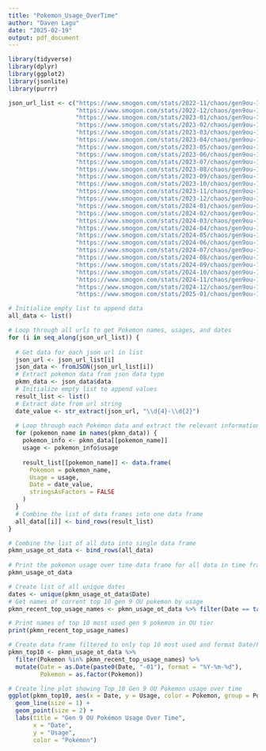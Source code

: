 ```yaml
---
title: "Pokemon_Usage_OverTime"
author: "Daven Lagu"
date: "2025-02-19"
output: pdf_document
---
```


```r
library(tidyverse)
library(dplyr)
library(ggplot2)
library(jsonlite)
library(purrr)
```

```r
json_url_list <- c("https://www.smogon.com/stats/2022-11/chaos/gen9ou-1695.json",
                   "https://www.smogon.com/stats/2022-12/chaos/gen9ou-1695.json",
                   "https://www.smogon.com/stats/2023-01/chaos/gen9ou-1695.json",
                   "https://www.smogon.com/stats/2023-02/chaos/gen9ou-1695.json",
                   "https://www.smogon.com/stats/2023-03/chaos/gen9ou-1695.json",
                   "https://www.smogon.com/stats/2023-04/chaos/gen9ou-1695.json",
                   "https://www.smogon.com/stats/2023-05/chaos/gen9ou-1695.json",
                   "https://www.smogon.com/stats/2023-06/chaos/gen9ou-1695.json",
                   "https://www.smogon.com/stats/2023-07/chaos/gen9ou-1695.json",
                   "https://www.smogon.com/stats/2023-08/chaos/gen9ou-1695.json",
                   "https://www.smogon.com/stats/2023-09/chaos/gen9ou-1695.json",
                   "https://www.smogon.com/stats/2023-10/chaos/gen9ou-1695.json",
                   "https://www.smogon.com/stats/2023-11/chaos/gen9ou-1695.json",
                   "https://www.smogon.com/stats/2023-12/chaos/gen9ou-1695.json",
                   "https://www.smogon.com/stats/2024-01/chaos/gen9ou-1695.json",
                   "https://www.smogon.com/stats/2024-02/chaos/gen9ou-1695.json",
                   "https://www.smogon.com/stats/2024-03/chaos/gen9ou-1695.json",
                   "https://www.smogon.com/stats/2024-04/chaos/gen9ou-1695.json",
                   "https://www.smogon.com/stats/2024-05/chaos/gen9ou-1695.json",
                   "https://www.smogon.com/stats/2024-06/chaos/gen9ou-1695.json",
                   "https://www.smogon.com/stats/2024-07/chaos/gen9ou-1695.json",
                   "https://www.smogon.com/stats/2024-08/chaos/gen9ou-1695.json",
                   "https://www.smogon.com/stats/2024-09/chaos/gen9ou-1695.json",
                   "https://www.smogon.com/stats/2024-10/chaos/gen9ou-1695.json",
                   "https://www.smogon.com/stats/2024-11/chaos/gen9ou-1695.json",
                   "https://www.smogon.com/stats/2024-12/chaos/gen9ou-1695.json",
                   "https://www.smogon.com/stats/2025-01/chaos/gen9ou-1695.json")

```

```r
# Initialize empty list to append data
all_data <- list()

# Loop through all urls to get Pokemon names, usages, and dates
for (i in seq_along(json_url_list)) {
  
  # Get data for each json url in list
  json_url <- json_url_list[i]
  json_data <- fromJSON(json_url_list[i])
  # Extract pokemon data from json data type
  pkmn_data <- json_data$data
  # Initialize empty list to append values
  result_list <- list()
  # Extract date from url string
  date_value <- str_extract(json_url, "\\d{4}-\\d{2}")
  
  # Loop through each Pokémon data and extract the relevant information
  for (pokemon_name in names(pkmn_data)) {
    pokemon_info <- pkmn_data[[pokemon_name]]
    usage <- pokemon_info$usage
    
    result_list[[pokemon_name]] <- data.frame(
      Pokemon = pokemon_name,
      Usage = usage,
      Date = date_value,
      stringsAsFactors = FALSE
    )
  }
  # Combine the list of data frames into one data frame
  all_data[[i]] <- bind_rows(result_list)
}

# Combine the list of all data into single data frame
pkmn_usage_ot_data <- bind_rows(all_data)
  
# Print the pokemon usage over time data frame for all data in time frame
pkmn_usage_ot_data
```

```r
# Create list of all unique dates
dates <- unique(pkmn_usage_ot_data$Date)
# Get names of current top 10 gen 9 OU pokemon by usage
pkmn_recent_top_usage_names <- pkmn_usage_ot_data %>% filter(Date == tail(dates, 1)) %>% arrange(desc(Usage)) %>% head(10) %>% pull(Pokemon)

# Print names of top 10 most used gen 9 pokemon in OU tier 
print(pkmn_recent_top_usage_names)

# Create data frame filtered to only top 10 most used and format Date/Pokemon data types 
pkmn_top10 <- pkmn_usage_ot_data %>%
  filter(Pokemon %in% pkmn_recent_top_usage_names) %>%
  mutate(Date = as.Date(paste0(Date, "-01"), format = "%Y-%m-%d"),
         Pokemon = as.factor(Pokemon))

# Create line plot showing Top 10 Gen 9 OU Pokemon usage over time
ggplot(pkmn_top10, aes(x = Date, y = Usage, color = Pokemon, group = Pokemon)) +
  geom_line(size = 1) +
  geom_point(size = 2) +
  labs(title = "Gen 9 OU Pokémon Usage Over Time",
       x = "Date",
       y = "Usage",
       color = "Pokémon")
```

